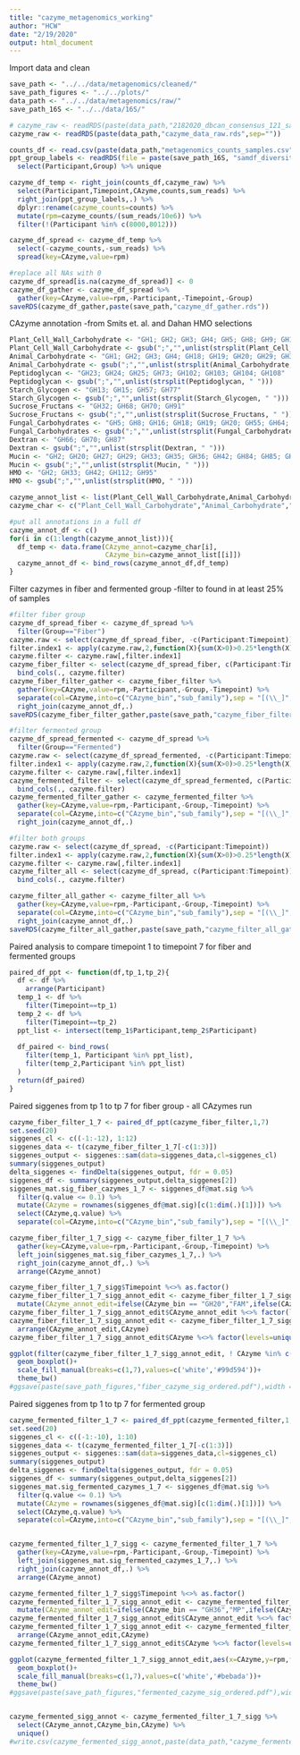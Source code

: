 ```yaml
---
title: "cazyme_metagenomics_working"
author: "HCW"
date: "2/19/2020"
output: html_document
---
```


Import data and clean
```r
save_path <- "../../data/metagenomics/cleaned/"
save_path_figures <- "../../plots/"
data_path <- "../../data/metagenomics/raw/"
save_path_16S <- "../../data/16S/"

# cazyme_raw <- readRDS(paste(data_path,"2182020_dbcan_consensus_121_samps_out.Rds",sep=""))
cazyme_raw <- readRDS(paste(data_path,"cazyme_data_raw.rds",sep=""))

counts_df <- read.csv(paste(data_path,"metagenomics_counts_samples.csv",sep="")) 
ppt_group_labels <- readRDS(file = paste(save_path_16S, "samdf_diversity.rds", sep = "")) %>% 
  select(Participant,Group) %>% unique

cazyme_df_temp <- right_join(counts_df,cazyme_raw) %>% 
  select(Participant,Timepoint,CAzyme,counts,sum_reads) %>% 
  right_join(ppt_group_labels,.) %>% 
  dplyr::rename(cazyme_counts=counts) %>% 
  mutate(rpm=cazyme_counts/(sum_reads/10e6)) %>% 
  filter(!(Participant %in% c(8000,8012)))

cazyme_df_spread <- cazyme_df_temp %>% 
  select(-cazyme_counts,-sum_reads) %>% 
  spread(key=CAzyme,value=rpm)

#replace all NAs with 0 
cazyme_df_spread[is.na(cazyme_df_spread)] <- 0
cazyme_df_gather <- cazyme_df_spread %>% 
  gather(key=CAzyme,value=rpm,-Participant,-Timepoint,-Group)
saveRDS(cazyme_df_gather,paste(save_path,"cazyme_df_gather.rds"))
```

CAzyme annotation
-from Smits et. al. and Dahan HMO selections
```r
Plant_Cell_Wall_Carbohydrate <- "GH1; GH2; GH3; GH4; GH5; GH8; GH9; GH10; GH11; GH12; GH15; GH16; GH17; GH26; GH27; GH28; GH29; GH31; GH36; GH39; GH43; GH44; GH48; GH50; GH51; GH53; GH55; GH67; GH74; GH78; GH93; GH94; GH95; GH115; GH117; GH121; GH130; PL1; PL2; PL6; PL7; PL9; PL11; PL15; PL22"
Plant_Cell_Wall_Carbohydrate <- gsub(";","",unlist(strsplit(Plant_Cell_Wall_Carbohydrate, " ")))
Animal_Carbohydrate <- "GH1; GH2; GH3; GH4; GH18; GH19; GH20; GH29; GH33; GH38; GH58; GH79; GH84; GH85; GH88; GH89; GH92; GH95; GH98; GH99; GH101; GH105; GH109; GH110; GH113; GH163 PL6; PL8; PL12; PL13; PL21; PL35"
Animal_Carbohydrate <- gsub(";","",unlist(strsplit(Animal_Carbohydrate, " ")))
Peptidoglycan <- "GH23; GH24; GH25; GH73; GH102; GH103; GH104; GH108"
Peptidoglycan <- gsub(";","",unlist(strsplit(Peptidoglycan, " ")))
Starch_Glycogen <- "GH13; GH15; GH57; GH77"
Starch_Glycogen <- gsub(";","",unlist(strsplit(Starch_Glycogen, " ")))
Sucrose_Fructans <- "GH32; GH68; GH70; GH91"
Sucrose_Fructans <- gsub(";","",unlist(strsplit(Sucrose_Fructans, " ")))
Fungal_Carbohydrates <- "GH5; GH8; GH16; GH18; GH19; GH20; GH55; GH64; GH71; GH81; GH125"
Fungal_Carbohydrates <- gsub(";","",unlist(strsplit(Fungal_Carbohydrates, " ")))
Dextran <- "GH66; GH70; GH87"
Dextran <- gsub(";","",unlist(strsplit(Dextran, " ")))
Mucin <- "GH2; GH20; GH27; GH29; GH33; GH35; GH36; GH42; GH84; GH85; GH89; GH95; GH97; GH98; GH101; GH105; GH109; GH110; GH129"
Mucin <- gsub(";","",unlist(strsplit(Mucin, " ")))
HMO <- "GH2; GH33; GH42; GH112; GH95"
HMO <- gsub(";","",unlist(strsplit(HMO, " ")))

cazyme_annot_list <- list(Plant_Cell_Wall_Carbohydrate,Animal_Carbohydrate,Peptidoglycan,Starch_Glycogen,Sucrose_Fructans,Fungal_Carbohydrates,Dextran,Mucin,HMO)
cazyme_char <- c("Plant_Cell_Wall_Carbohydrate","Animal_Carbohydrate","Peptidoglycan","Starch_Glycogen","Sucrose_Fructans","Fungal_Carbohydrates","Dextran","Mucin","HMO")

#put all annotations in a full df
cazyme_annot_df <- c()
for(i in c(1:length(cazyme_annot_list))){
  df_temp <- data.frame(CAzyme_annot=cazyme_char[i],
                        CAzyme_bin=cazyme_annot_list[[i]])
  cazyme_annot_df <- bind_rows(cazyme_annot_df,df_temp)
}
```

Filter cazymes in fiber and fermented group
-filter to found in at least 25% of samples
```r
#filter fiber group
cazyme_df_spread_fiber <- cazyme_df_spread %>% 
  filter(Group=="Fiber")
cazyme.raw <- select(cazyme_df_spread_fiber, -c(Participant:Timepoint))
filter.index1 <- apply(cazyme.raw,2,function(X){sum(X>0)>0.25*length(X)}) #filter cazymes to at least 25% of samples
cazyme.filter <- cazyme.raw[,filter.index1]
cazyme_fiber_filter <- select(cazyme_df_spread_fiber, c(Participant:Timepoint)) %>%
  bind_cols(., cazyme.filter) 
cazyme_fiber_filter_gather <- cazyme_fiber_filter %>% 
  gather(key=CAzyme,value=rpm,-Participant,-Group,-Timepoint) %>% 
  separate(col=CAzyme,into=c("CAzyme_bin","sub_family"),sep = "[(\\_]",remove=FALSE) %>% 
  right_join(cazyme_annot_df,.)
saveRDS(cazyme_fiber_filter_gather,paste(save_path,"cazyme_fiber_filter_gather.rds"))

#filter fermented group
cazyme_df_spread_fermented <- cazyme_df_spread %>% 
  filter(Group=="Fermented")
cazyme.raw <- select(cazyme_df_spread_fermented, -c(Participant:Timepoint))
filter.index1 <- apply(cazyme.raw,2,function(X){sum(X>0)>0.25*length(X)}) #filter cazymes to at least 25% of samples
cazyme.filter <- cazyme.raw[,filter.index1]
cazyme_fermented_filter <- select(cazyme_df_spread_fermented, c(Participant:Timepoint)) %>%
  bind_cols(., cazyme.filter) 
cazyme_fermented_filter_gather <- cazyme_fermented_filter %>% 
  gather(key=CAzyme,value=rpm,-Participant,-Group,-Timepoint) %>% 
  separate(col=CAzyme,into=c("CAzyme_bin","sub_family"),sep = "[(\\_]",remove=FALSE) %>% 
  right_join(cazyme_annot_df,.)

#filter both groups 
cazyme.raw <- select(cazyme_df_spread, -c(Participant:Timepoint))
filter.index1 <- apply(cazyme.raw,2,function(X){sum(X>0)>0.25*length(X)}) #filter cazymes to at least 25% of samples
cazyme.filter <- cazyme.raw[,filter.index1]
cazyme_filter_all <- select(cazyme_df_spread, c(Participant:Timepoint)) %>%
  bind_cols(., cazyme.filter) 

cazyme_filter_all_gather <- cazyme_filter_all %>% 
  gather(key=CAzyme,value=rpm,-Participant,-Group,-Timepoint) %>% 
  separate(col=CAzyme,into=c("CAzyme_bin","sub_family"),sep = "[(\\_]",remove=FALSE) %>% 
  right_join(cazyme_annot_df,.)
saveRDS(cazyme_filter_all_gather,paste(save_path,"cazyme_filter_all_gather.rds"))
```

Paired analysis to compare timepoint 1 to timepoint 7 for fiber and fermented groups
```r
paired_df_ppt <- function(df,tp_1,tp_2){
  df <- df %>% 
    arrange(Participant)
  temp_1 <- df %>% 
    filter(Timepoint==tp_1) 
  temp_2 <- df %>% 
    filter(Timepoint==tp_2)
  ppt_list <- intersect(temp_1$Participant,temp_2$Participant)
  
  df_paired <- bind_rows(
    filter(temp_1, Participant %in% ppt_list),
    filter(temp_2,Participant %in% ppt_list)
  )
  return(df_paired)
}
```


Paired siggenes from tp 1 to tp 7 for fiber group
  - all CAzymes run
```r
cazyme_fiber_filter_1_7 <- paired_df_ppt(cazyme_fiber_filter,1,7)
set.seed(20)
siggenes_cl <- c((-1:-12), 1:12)
siggenes_data <- t(cazyme_fiber_filter_1_7[-c(1:3)])
siggenes_output <- siggenes::sam(data=siggenes_data,cl=siggenes_cl)
summary(siggenes_output)
delta_siggenes <- findDelta(siggenes_output, fdr = 0.05)
siggenes_df <- summary(siggenes_output,delta_siggenes[2])
siggenes_mat.sig_fiber_cazymes_1_7 <- siggenes_df@mat.sig %>%
  filter(q.value <= 0.1) %>%
  mutate(CAzyme = rownames(siggenes_df@mat.sig)[c(1:dim(.)[1])]) %>%
  select(CAzyme,q.value) %>% 
  separate(col=CAzyme,into=c("CAzyme_bin","sub_family"),sep = "[(\\_]",remove=FALSE)

cazyme_fiber_filter_1_7_sigg <- cazyme_fiber_filter_1_7 %>% 
  gather(key=CAzyme,value=rpm,-Participant,-Group,-Timepoint) %>% 
  left_join(siggenes_mat.sig_fiber_cazymes_1_7,.) %>% 
  right_join(cazyme_annot_df,.) %>% 
  arrange(CAzyme_annot)

cazyme_fiber_filter_1_7_sigg$Timepoint %<>% as.factor()
cazyme_fiber_filter_1_7_sigg_annot_edit <- cazyme_fiber_filter_1_7_sigg %>% 
  mutate(CAzyme_annot_edit=ifelse(CAzyme_bin == "GH20","FAM",ifelse(CAzyme_bin=="GH5","PF",CAzyme_annot)))
cazyme_fiber_filter_1_7_sigg_annot_edit$CAzyme_annot_edit %<>% factor(levels=c("Plant_Cell_Wall_Carbohydrate","PF","Fungal_Carbohydrates","FAM","Animal_Carbohydrate",NA))
cazyme_fiber_filter_1_7_sigg_annot_edit <- cazyme_fiber_filter_1_7_sigg_annot_edit %>% 
  arrange(CAzyme_annot_edit,CAzyme)
cazyme_fiber_filter_1_7_sigg_annot_edit$CAzyme %<>% factor(levels=unique(cazyme_fiber_filter_1_7_sigg_annot_edit$CAzyme))

ggplot(filter(cazyme_fiber_filter_1_7_sigg_annot_edit, ! CAzyme %in% c("CE6(5)","GT2(189)")),aes(x=CAzyme,y=rpm,fill=Timepoint))+
  geom_boxplot()+
  scale_fill_manual(breaks=c(1,7),values=c('white','#99d594'))+
  theme_bw()
#ggsave(paste(save_path_figures,"fiber_cazyme_sig_ordered.pdf"),width = 18,height=7.5,useDingbats=FALSE)
```

Paired siggenes from tp 1 to tp 7 for fermented group
```r
cazyme_fermented_filter_1_7 <- paired_df_ppt(cazyme_fermented_filter,1,7)
set.seed(20)
siggenes_cl <- c((-1:-10), 1:10)
siggenes_data <- t(cazyme_fermented_filter_1_7[-c(1:3)])
siggenes_output <- siggenes::sam(data=siggenes_data,cl=siggenes_cl)
summary(siggenes_output)
delta_siggenes <- findDelta(siggenes_output, fdr = 0.05)
siggenes_df <- summary(siggenes_output,delta_siggenes[2])
siggenes_mat.sig_fermented_cazymes_1_7 <- siggenes_df@mat.sig %>%
  filter(q.value <= 0.1) %>%
  mutate(CAzyme = rownames(siggenes_df@mat.sig)[c(1:dim(.)[1])]) %>%
  select(CAzyme,q.value) %>% 
  separate(col=CAzyme,into=c("CAzyme_bin","sub_family"),sep = "[(\\_]",remove=FALSE)


cazyme_fermented_filter_1_7_sigg <- cazyme_fermented_filter_1_7 %>% 
  gather(key=CAzyme,value=rpm,-Participant,-Group,-Timepoint) %>% 
  left_join(siggenes_mat.sig_fermented_cazymes_1_7,.) %>% 
  right_join(cazyme_annot_df,.) %>% 
  arrange(CAzyme_annot)

cazyme_fermented_filter_1_7_sigg$Timepoint %<>% as.factor()
cazyme_fermented_filter_1_7_sigg_annot_edit <- cazyme_fermented_filter_1_7_sigg %>% 
  mutate(CAzyme_annot_edit=ifelse(CAzyme_bin == "GH36","MP",ifelse(CAzyme_bin=="GH8","PF",CAzyme_annot)))
cazyme_fermented_filter_1_7_sigg_annot_edit$CAzyme_annot_edit %<>% factor(levels=c("MP","Plant_Cell_Wall_Carbohydrate","PF","Fungal_Carbohydrates","HMO","Starch_Glycogen"))
cazyme_fermented_filter_1_7_sigg_annot_edit <- cazyme_fermented_filter_1_7_sigg_annot_edit %>% 
  arrange(CAzyme_annot_edit,CAzyme)
cazyme_fermented_filter_1_7_sigg_annot_edit$CAzyme %<>% factor(levels=unique(cazyme_fermented_filter_1_7_sigg_annot_edit$CAzyme))

ggplot(cazyme_fermented_filter_1_7_sigg_annot_edit,aes(x=CAzyme,y=rpm,fill=Timepoint))+
  geom_boxplot()+
  scale_fill_manual(breaks=c(1,7),values=c('white','#bebada'))+
  theme_bw()
#ggsave(paste(save_path_figures,"fermented_cazyme_sig_ordered.pdf"),width = 13,height=5,useDingbats=FALSE)


cazyme_fermented_sigg_annot <- cazyme_fermented_filter_1_7_sigg %>% 
  select(CAzyme_annot,CAzyme_bin,CAzyme) %>% 
  unique()
#write.csv(cazyme_fermented_sigg_annot,paste(data_path,"cazyme_fermented_sigg_annot.csv",sep=""))
```



